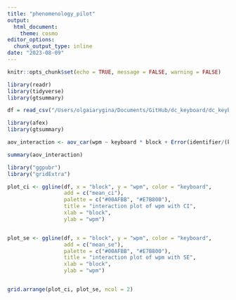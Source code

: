 ```yaml
---
title: "phenomenology_pilot"
output: 
  html_document:
    theme: cosmo
editor_options:
  chunk_output_type: inline
date: "2023-08-09"
---
```


```r
knitr::opts_chunk$set(echo = TRUE, message = FALSE, warning = FALSE)
```

```r
library(readr)
library(tidyverse)
library(gtsummary)
```

```r
df = read_csv("/Users/olgaiarygina/Documents/GitHub/dc_keyboard/dc_keyboard/study_1/df_full_filtered.csv")
```

```r
library(afex)
library(gtsummary)

aov_interaction <- aov_car(wpm ~ keyboard * block + Error(identifier/(keyboard * block)), data = df)

summary(aov_interaction)
```

```r
library("ggpubr")
library("gridExtra")

plot_ci <- ggline(df, x = "block", y = "wpm", color = "keyboard",
                  add = c("mean_ci"),
                  palette = c("#00AFBB", "#E7B800"),
                  title = "interaction plot of wpm with CI",
                  xlab = "block",
                  ylab = "wpm")


plot_se <- ggline(df, x = "block", y = "wpm", color = "keyboard",
                  add = c("mean_se"),
                  palette = c("#00AFBB", "#E7B800"),
                  title = "interaction plot of wpm with SE",
                  xlab = "block",
                  ylab = "wpm")


grid.arrange(plot_ci, plot_se, ncol = 2)
```


